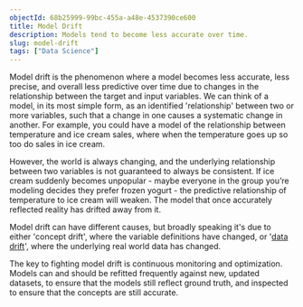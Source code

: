 ```yaml
---
objectId: 68b25999-99bc-455a-a48e-4537390ce600
title: Model Drift
description: Models tend to become less accurate over time.
slug: model-drift
tags: ["Data Science"]
---
```


Model drift is the phenomenon where a model becomes less accurate, less precise, and overall less predictive over time due to changes in the relationship between the target and input variables. We can think of a model, in its most simple form, as an identified 'relationship' between two or more variables, such that a change in one causes a systematic change in another. For example, you could have a model of the relationship between temperature and ice cream sales, where when the temperature goes up so too do sales in ice cream.

However, the world is always changing, and the underlying relationship between two variables is not guaranteed to always be consistent. If ice cream suddenly becomes unpopular - maybe everyone in the group you’re modeling decides they prefer frozen yogurt - the predictive relationship of temperature to ice cream will weaken. The model that once accurately reflected reality has drifted away from it.

Model drift can have different causes, but broadly speaking it's due to either 'concept drift', where the variable definitions have changed, or '[data drift](https://hash.ai/glossary/data-drift)', where the underlying real world data has changed.

The key to fighting model drift is continuous monitoring and optimization. Models can and should be refitted frequently against new, updated datasets, to ensure that the models still reflect ground truth, and inspected to ensure that the concepts are still accurate.
